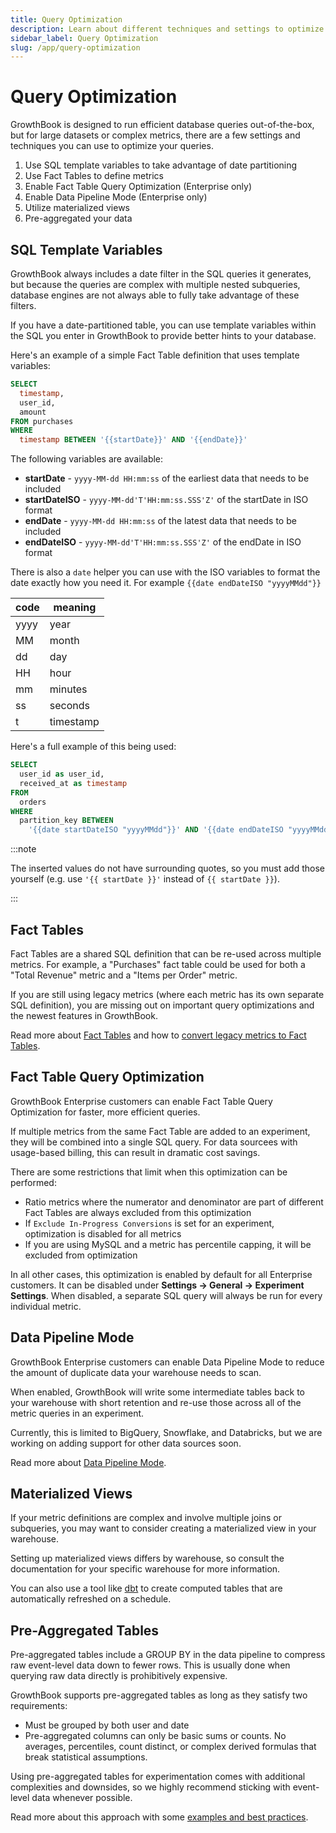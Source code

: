 ```yaml
---
title: Query Optimization
description: Learn about different techniques and settings to optimize SQL queries in GrowthBook
sidebar_label: Query Optimization
slug: /app/query-optimization
---
```


# Query Optimization

GrowthBook is designed to run efficient database queries out-of-the-box, but for large datasets or complex metrics, there are a few settings and techniques you can use to optimize your queries.

1. Use SQL template variables to take advantage of date partitioning
2. Use Fact Tables to define metrics
3. Enable Fact Table Query Optimization (Enterprise only)
4. Enable Data Pipeline Mode (Enterprise only)
5. Utilize materialized views
6. Pre-aggregated your data

## SQL Template Variables

GrowthBook always includes a date filter in the SQL queries it generates, but because the queries are complex with multiple nested subqueries, database engines are not always able to fully take advantage of these filters.

If you have a date-partitioned table, you can use template variables within the SQL you enter in GrowthBook to provide better hints to your database.

Here's an example of a simple Fact Table definition that uses template variables:

```sql
SELECT
  timestamp,
  user_id,
  amount
FROM purchases
WHERE
  timestamp BETWEEN '{{startDate}}' AND '{{endDate}}'
```

The following variables are available:

- **startDate** - `yyyy-MM-dd HH:mm:ss` of the earliest data that needs to be included
- **startDateISO** - `yyyy-MM-dd'T'HH:mm:ss.SSS'Z'` of the startDate in ISO format
- **endDate** - `yyyy-MM-dd HH:mm:ss` of the latest data that needs to be included
- **endDateISO** - `yyyy-MM-dd'T'HH:mm:ss.SSS'Z'` of the endDate in ISO format

There is also a `date` helper you can use with the ISO variables to format the date exactly how you need it. For example `{{date endDateISO "yyyyMMdd"}}`

| code | meaning   |
| ---- | --------- |
| yyyy | year      |
| MM   | month     |
| dd   | day       |
| HH   | hour      |
| mm   | minutes   |
| ss   | seconds   |
| t    | timestamp |

Here's a full example of this being used:

```sql
SELECT
  user_id as user_id,
  received_at as timestamp
FROM
  orders
WHERE
  partition_key BETWEEN
    '{{date startDateISO "yyyyMMdd"}}' AND '{{date endDateISO "yyyyMMdd"}}'
```

:::note

The inserted values do not have surrounding quotes, so you must add those yourself (e.g. use `'{{ startDate }}'` instead of `{{ startDate }}`).

:::

## Fact Tables

Fact Tables are a shared SQL definition that can be re-used across multiple metrics. For example, a "Purchases" fact table could be used for both a "Total Revenue" metric and a "Items per Order" metric.

If you are still using legacy metrics (where each metric has its own separate SQL definition), you are missing out on important query optimizations and the newest features in GrowthBook.

Read more about [Fact Tables](/app/metrics) and how to [convert legacy metrics to Fact Tables](/app/metrics/legacy#migrating-legacy-metrics-to-fact-tables).

## Fact Table Query Optimization

GrowthBook Enterprise customers can enable Fact Table Query Optimization for faster, more efficient queries.

If multiple metrics from the same Fact Table are added to an experiment, they will be combined into a single SQL query. For data sourcees with usage-based billing, this can result in dramatic cost savings.

There are some restrictions that limit when this optimization can be performed:

- Ratio metrics where the numerator and denominator are part of different Fact Tables are always excluded from this optimization
- If `Exclude In-Progress Conversions` is set for an experiment, optimization is disabled for all metrics
- If you are using MySQL and a metric has percentile capping, it will be excluded from optimization

In all other cases, this optimization is enabled by default for all Enterprise customers. It can be disabled under **Settings → General → Experiment Settings**. When disabled, a separate SQL query will always be run for every individual metric.

## Data Pipeline Mode

GrowthBook Enterprise customers can enable Data Pipeline Mode to reduce the amount of duplicate data your warehouse needs to scan.

When enabled, GrowthBook will write some intermediate tables back to your warehouse with short retention and re-use those across all of the metric queries in an experiment.

Currently, this is limited to BigQuery, Snowflake, and Databricks, but we are working on adding support for other data sources soon.

Read more about [Data Pipeline Mode](/app/data-pipeline).

## Materialized Views

If your metric definitions are complex and involve multiple joins or subqueries, you may want to consider creating a materialized view in your warehouse.

Setting up materialized views differs by warehouse, so consult the documentation for your specific warehouse for more information.

You can also use a tool like [dbt](https://www.getdbt.com/) to create computed tables that are automatically refreshed on a schedule.

## Pre-Aggregated Tables

Pre-aggregated tables include a GROUP BY in the data pipeline to compress raw event-level data down to fewer rows. This is usually done when querying raw data directly is prohibitively expensive.

GrowthBook supports pre-aggregated tables as long as they satisfy two requirements:

- Must be grouped by both user and date
- Pre-aggregated columns can only be basic sums or counts. No averages, percentiles, count distinct, or complex derived formulas that break statistical assumptions.

Using pre-aggregated tables for experimentation comes with additional complexities and downsides, so we highly recommend sticking with event-level data whenever possible.

Read more about this approach with some [examples and best practices](/app/metrics/examples#pre-aggregated-tables).
